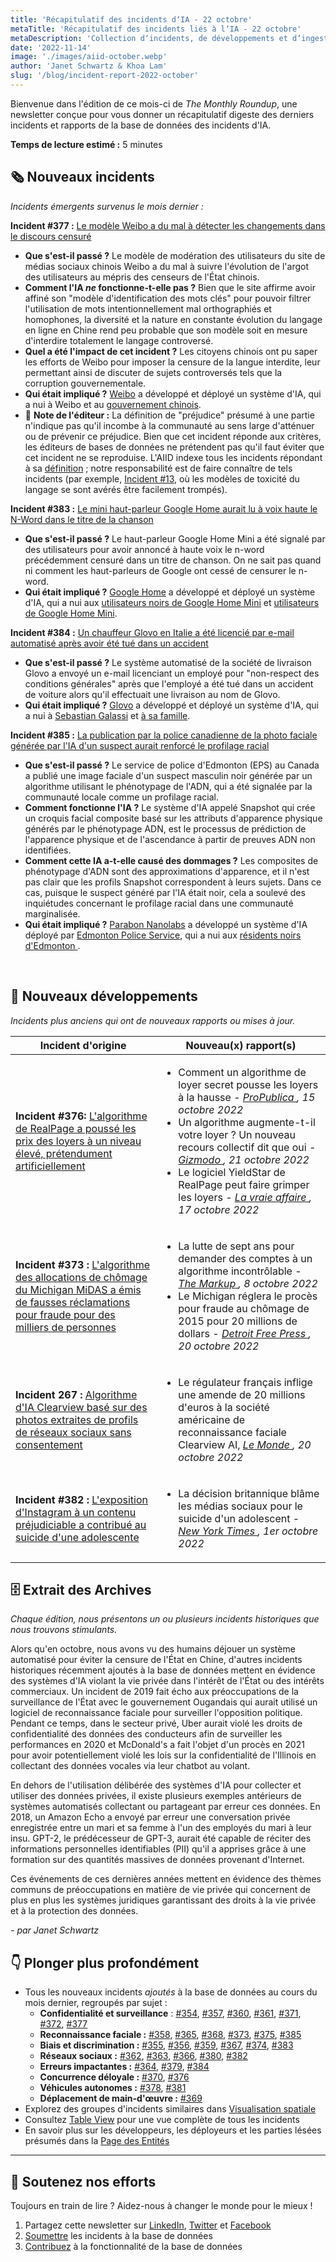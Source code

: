 ```yaml
---
title: 'Récapitulatif des incidents d‘IA - 22 octobre'
metaTitle: 'Récapitulatif des incidents liés à l‘IA - 22 octobre'
metaDescription: 'Collection d‘incidents, de développements et d‘ingestion d‘IA en octobre 2022, fournissant un récapitulatif digeste des derniers incidents et rapports de l‘AIID.'
date: '2022-11-14'
image: './images/aiid-october.webp'
author: 'Janet Schwartz & Khoa Lam'
slug: '/blog/incident-report-2022-october'
---
```


Bienvenue dans l'édition de ce mois-ci de _The Monthly Roundup_, une newsletter conçue pour vous donner un récapitulatif digeste des derniers incidents et rapports de la base de données des incidents d'IA.

**Temps de lecture estimé :** 5 minutes

## 🗞️ Nouveaux incidents

_Incidents émergents survenus le mois dernier :_

**Incident #377 :** [Le modèle Weibo a du mal à détecter les changements dans le discours censuré](/cite/377)

- **Que s'est-il passé ?** Le modèle de modération des utilisateurs du site de médias sociaux chinois Weibo a du mal à suivre l'évolution de l'argot des utilisateurs au mépris des censeurs de l'État chinois.
- **Comment l'IA _ne_ fonctionne-t-elle pas ?** Bien que le site affirme avoir affiné son "modèle d'identification des mots clés" pour pouvoir filtrer l'utilisation de mots intentionnellement mal orthographiés et homophones, la diversité et la nature en constante évolution du langage en ligne en Chine rend peu probable que son modèle soit en mesure d'interdire totalement le langage controversé.
- **Quel a été l'impact de cet incident ?** Les citoyens chinois ont pu saper les efforts de Weibo pour imposer la censure de la langue interdite, leur permettant ainsi de discuter de sujets controversés tels que la corruption gouvernementale.
- **Qui était impliqué ?** [Weibo](/entities/weibo) a développé et déployé un système d'IA, qui a nui à Weibo et au [gouvernement chinois](/entities/chinese-government).
- 🚨 **Note de l'éditeur :** La définition de "préjudice" présumé à une partie n'indique pas qu'il incombe à la communauté au sens large d'atténuer ou de prévenir ce préjudice. Bien que cet incident réponde aux critères, les éditeurs de bases de données ne prétendent pas qu'il faut éviter que cet incident ne se reproduise. L'AIID indexe tous les incidents répondant à sa [définition](/research/1-criteria) ; notre responsabilité est de faire connaître de tels incidents (par exemple, [Incident #13](/cite/13), où les modèles de toxicité du langage se sont avérés être facilement trompés).

**Incident #383 :** [Le mini haut-parleur Google Home aurait lu à voix haute le N-Word dans le titre de la chanson](/cite/383)

- **Que s'est-il passé ?** Le haut-parleur Google Home Mini a été signalé par des utilisateurs pour avoir annoncé à haute voix le n-word précédemment censuré dans un titre de chanson. On ne sait pas quand ni comment les haut-parleurs de Google ont cessé de censurer le n-word.
- **Qui était impliqué ?** [Google Home](/entities/google-home) a développé et déployé un système d'IA, qui a nui aux [utilisateurs noirs de Google Home Mini](/entities/black-google-home-mini-users) et [utilisateurs de Google Home Mini](/entities/google-home-mini-users).

**Incident #384 :** [Un chauffeur Glovo en Italie a été licencié par e-mail automatisé après avoir été tué dans un accident](/cite/384)

- **Que s'est-il passé ?** Le système automatisé de la société de livraison Glovo a envoyé un e-mail licenciant un employé pour "non-respect des conditions générales" après que l'employé a été tué dans un accident de voiture alors qu'il effectuait une livraison au nom de Glovo.
- **Qui était impliqué ?** [Glovo](/entities/glovo) a développé et déployé un système d'IA, qui a nui à [Sebastian Galassi](/entities/sebastian-galassi) et [à sa famille](/entities/sebastian-galassi's-family).

**Incident #385 :** [La publication par la police canadienne de la photo faciale générée par l'IA d'un suspect aurait renforcé le profilage racial](/cite/385)

- **Que s'est-il passé ?** Le service de police d'Edmonton (EPS) au Canada a publié une image faciale d'un suspect masculin noir générée par un algorithme utilisant le phénotypage de l'ADN, qui a été signalée par la communauté locale comme un profilage racial.
- **Comment fonctionne l'IA ?** Le système d'IA appelé Snapshot qui crée un croquis facial composite basé sur les attributs d'apparence physique générés par le phénotypage ADN, est le processus de prédiction de l'apparence physique et de l'ascendance à partir de preuves ADN non identifiées.
- **Comment cette IA a-t-elle causé des dommages ?** Les composites de phénotypage d'ADN sont des approximations d'apparence, et il n'est pas clair que les profils Snapshot correspondent à leurs sujets. Dans ce cas, puisque le suspect généré par l'IA était noir, cela a soulevé des inquiétudes concernant le profilage racial dans une communauté marginalisée.
- **Qui était impliqué ?** [Parabon Nanolabs](/entities/parabon-nanolabs) a développé un système d'IA déployé par [Edmonton Police Service](/entities/edmonton-police-service), qui a nui aux [résidents noirs d'Edmonton ](/entities/black-residents-in-edmonton).

<br />

## 📎 Nouveaux développements

_Incidents plus anciens qui ont de nouveaux rapports ou mises à jour._

<table className="border-1 border-gray-200 my-4">
  <thead>
    <tr>
      <th align="center">Incident d'origine</th>
      <th align="center">Nouveau(x) rapport(s)</th>
    </tr>
  </thead>
  <tbody>
    <tr>
      <td className="align-top border-1 border-gray-200 px-4 py-2">
        <strong>Incident #376:</strong>
        <a href="/cite/376">
          L'algorithme de RealPage a poussé les prix des loyers à un niveau élevé, prétendument
          artificiellement
        </a>
      </td>
      <td className="align-top border-1 border-gray-200 px-4 py-2">
        <ul>
          <li>
            Comment un algorithme de loyer secret pousse les loyers à la hausse -
            <em>
              <a href="https://www.propublica.org/article/yieldstar-rent-increase-realpage-rent">
                ProPublica
              </a>
              , 15 octobre 2022
            </em>
          </li>
          <li>
            Un algorithme augmente-t-il votre loyer ? Un nouveau recours collectif dit que oui -
            <em>
              <a href="https://gizmodo.com/realpage-yieldstar-high-rent-housing-class-action-suit-1849683731">
                Gizmodo
              </a>
              , 21 octobre 2022
            </em>
          </li>
          <li>
            Le logiciel YieldStar de RealPage peut faire grimper les loyers -
            <em>
              <a href="https://therealdeal.com/2022/10/17/realpage-algorithm-could-be-driving-up-rents/">
                La vraie affaire
              </a>
              , 17 octobre 2022
            </em>
          </li>
        </ul>
      </td>
    </tr>
    <tr>
      <td className="align-top border-1 border-gray-200 px-4 py-2">
        <strong>Incident #373 :</strong>
        <a href="/cite/373">
          L'algorithme des allocations de chômage du Michigan MiDAS a émis de fausses réclamations
          pour fraude pour des milliers de personnes
        </a>
      </td>
      <td className="align-top border-1 border-gray-200 px-4 py-2">
        <ul>
          <li>
            La lutte de sept ans pour demander des comptes à un algorithme incontrôlable -
            <em>
              <a href="https://themarkup.org/newsletter/hello-world/the-seven-year-struggle- to-hold-an-out-of-control-algorithm-to-account">
                The Markup
              </a>
              , 8 octobre 2022
            </em>
          </li>
          <li>
            Le Michigan réglera le procès pour fraude au chômage de 2015 pour 20 millions de dollars
            -
            <em>
              <a href="https://www.freep.com/story/news/local/michigan/2022/10/20/michiganunemployment-false -fraud-lawsuit/69577567007/">
                Detroit Free Press
              </a>
              , 20 octobre 2022
            </em>
          </li>
        </ul>
      </td>
    </tr>
    <tr>
      <td className="align-top border-1 border-gray-200 px-4 py-2">
        <strong>Incident 267 :</strong>
        <a href="/cite/267">
          Algorithme d'IA Clearview basé sur des photos extraites de profils de réseaux sociaux sans
          consentement
        </a>
      </td>
      <td className="align-top border-1 border-gray-200 px-4 py-2">
        <ul>
          <li>
            Le régulateur français inflige une amende de 20 millions d'euros à la société américaine
            de reconnaissance faciale Clearview AI,
            <em>
              <a href="https://www.lemonde.fr/en/pixels/article/2022/10/20/french-regulator- fines-us-face-recognition-firm-clearview-ai-20-million_6001116_13.html">
                Le Monde
              </a>
              , 20 octobre 2022
            </em>
          </li>
        </ul>
      </td>
    </tr>
    <tr>
      <td className="align-top border-1 border-gray-200 px-4 py-2">
        <strong>Incident #382 :</strong>
        <a href="/cite/382">
          L'exposition d'Instagram à un contenu préjudiciable a contribué au suicide d'une
          adolescente
        </a>
      </td>
      <td className="align-top border-1 border-gray-200 px-4 py-2">
        <ul>
          <li>
            La décision britannique blâme les médias sociaux pour le suicide d'un adolescent -
            <em>
              <a href="https://www.nytimes.com/2022/10/01/business/instagram-suicide-ruling-britain.html">
                New York Times
              </a>
              , 1er octobre 2022
            </em>
          </li>
        </ul>
      </td>
    </tr>
  </tbody>
</table>

## 🗄 Extrait des Archives

_Chaque édition, nous présentons un ou plusieurs incidents historiques que nous trouvons stimulants._

Alors qu'en octobre, nous avons vu des humains déjouer un système automatisé pour éviter la censure de l'État en Chine, d'autres incidents historiques récemment ajoutés à la base de données mettent en évidence des systèmes d'IA violant la vie privée dans l'intérêt de l'État ou des intérêts commerciaux. Un incident de 2019 fait écho aux préoccupations de la surveillance de l'État avec le gouvernement Ougandais qui aurait utilisé un logiciel de reconnaissance faciale pour surveiller l'opposition politique. Pendant ce temps, dans le secteur privé, Uber aurait violé les droits de confidentialité des données des conducteurs afin de surveiller les performances en 2020 et McDonald's a fait l'objet d'un procès en 2021 pour avoir potentiellement violé les lois sur la confidentialité de l'Illinois en collectant des données vocales via leur chatbot au volant.

En dehors de l'utilisation délibérée des systèmes d'IA pour collecter et utiliser des données privées, il existe plusieurs exemples antérieurs de systèmes automatisés collectant ou partageant par erreur ces données. En 2018, un Amazon Echo a envoyé par erreur une conversation privée enregistrée entre un mari et sa femme à l'un des employés du mari à leur insu. GPT-2, le prédécesseur de GPT-3, aurait été capable de réciter des informations personnelles identifiables (PII) qu'il a apprises grâce à une formation sur des quantités massives de données provenant d'Internet.

Ces événements de ces dernières années mettent en évidence des thèmes communs de préoccupations en matière de vie privée qui concernent de plus en plus les systèmes juridiques garantissant des droits à la vie privée et à la protection des données.

_- par Janet Schwartz_

## 👇 Plonger plus profondément

- Tous les nouveaux incidents _ajoutés_ à la base de données au cours du mois dernier, regroupés par sujet :
  - **Confidentialité et surveillance** : [#354](/cite/354), [#357](/cite/357), [#360](/cite/360), [#361](/cite/361), [#371](/cite/371), [#372](/cite/372), [#377](/cite/377)
  - **Reconnaissance faciale :** [#358](/cite/358), [#365](/cite/365), [#368](/cite/368), [#373](/cite/373), [#375](/cite/375), [#385](/cite/385)
  - **Biais et discrimination :** [#355](/cite/355), [#356](/cite/356), [#359](/cite/359), [#367](/cite/367), [#374](/cite/374), [#383](/cite/383/)
  - **Réseaux sociaux :** [#362](/cite/362), [#363](/cite/363), [#366](/cite/366), [#380](/cite/380), [#382](/cite/382)
  - **Erreurs impactantes :** [#364](/cite/364), [#379](/cite/379), [#384](/cite/384)
  - **Concurrence déloyale :** [#370](/cite/370), [#376](/cite/376)
  - **Véhicules autonomes :** [#378](/cite/378), [#381](/cite/381)
  - **Déplacement de main-d'œuvre :** [#369](/cite/369)
- Explorez des groupes d'incidents similaires dans [Visualisation spatiale](/summaries/spatial)
- Consultez [Table View](/apps/incidents) pour une vue complète de tous les incidents
- En savoir plus sur les développeurs, les déployeurs et les parties lésées présumés dans la [Page des Entités](/entities)

<hr className="my-4" />

## 🦾 Soutenez nos efforts

Toujours en train de lire ? Aidez-nous à changer le monde pour le mieux !

1. Partagez cette newsletter sur [LinkedIn](https://www.linkedin.com/company/responsible-ai-collaborative), [Twitter](https://twitter.com/IncidentsDB) et [Facebook](https://www.facebook.com/IncidentsDB)
2. [Soumettre](/apps/submit) les incidents à la base de données
3. [Contribuez](https://github.com/responsible-ai-collaborative/aiid) à la fonctionnalité de la base de données
